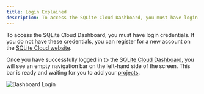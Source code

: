 ```yaml
---
title: Login Explained
description: To access the SQLite Cloud Dashboard, you must have login credentials. If you don't have them, you can register for a new account on the our website.
---
```

To access the SQLite Cloud Dashboard, you must have login credentials. If you do not have these credentials, you can register for a new account on the [SQLite Cloud website](https://sqlitecloud.io/register).

Once you have successfully logged in to the [SQLite Cloud Dashboard](https://dashboard.sqlitecloud.io), you will see an empty navigation bar on the left-hand side of the screen. This bar is ready and waiting for you to add your [projects](/docs/introduction/projects).

![Dashboard Login](@docs-website-assets/introduction/dashboard_login.png)